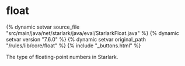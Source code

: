 <html devsite>
<head>
  <meta name="project_path" value="/_project.yaml">
  <meta name="book_path" value="/versions/7.6.0/_book.yaml">
</head>
<body>

<h1 class="page-title" id="modules.float">float</h1>

{% dynamic setvar source_file "src/main/java/net/starlark/java/eval/StarlarkFloat.java" %}
{% dynamic setvar version "7.6.0" %}
{% dynamic setvar original_path "/rules/lib/core/float" %}
{% include "_buttons.html" %}
<!-- {% raw %} -->

The type of floating-point numbers in Starlark.



</body>
</html>

<!-- {% endraw %} -->
